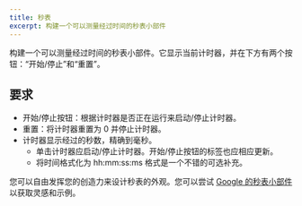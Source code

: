 ```yaml
---
title: 秒表
excerpt: 构建一个可以测量经过时间的秒表小部件
---
```


构建一个可以测量经过时间的秒表小部件。它显示当前计时器，并在下方有两个按钮：“开始/停止”和“重置”。

## 要求

* 开始/停止按钮：根据计时器是否正在运行来启动/停止计时器。
* 重置：将计时器重置为 0 并停止计时器。
* 计时器显示经过的秒数，精确到毫秒。
  * 单击计时器应启动/停止计时器。开始/停止按钮的标签也应相应更新。
  * 将时间格式化为 hh:mm:ss:ms 格式是一个不错的可选补充。

您可以自由发挥您的创造力来设计秒表的外观。您可以尝试 [Google 的秒表小部件](https://www.google.com/search?q=stopwatch) 以获取灵感和示例。

